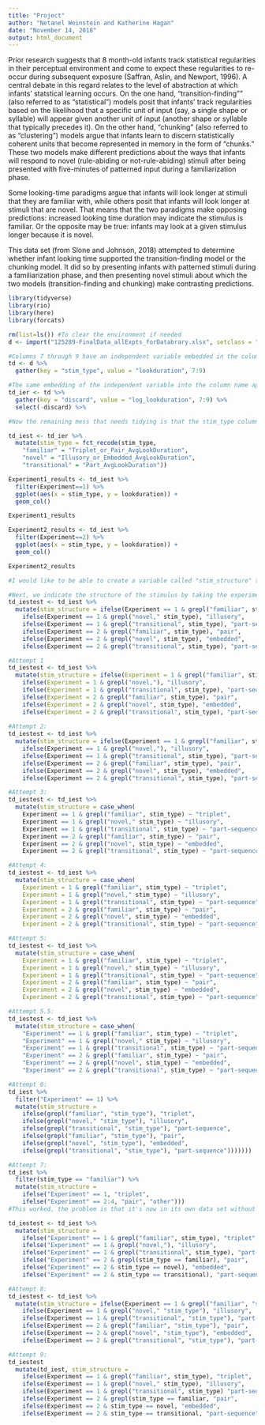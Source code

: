 ```yaml
---
title: "Project"
author: "Netanel Weinstein and Katherine Hagan"
date: "November 14, 2018"
output: html_document
---
```

Prior research suggests that 8 month-old infants track statistical regularities in their perceptual environment and come to expect these regularities to re-occur during subsequent exposure (Saffran, Aslin, and Newport, 1996). A central debate in this regard relates to the level of abstraction at which infants' statstical learning occurs.  On the one hand, "transition-finding"" (also referred to as "statistical") models posit that infants' track regularities based on the likelihood that a specific unit of input (say, a single shape or syllable) will appear given another unit of input (another shape or syllable that typically precedes it). On the other hand, "chunking" (also referred to as "clustering") models argue that infants learn to discern statistically coherent units that become represented in memory in the form of "chunks." These two models make different predictions about the ways that infants will respond to novel (rule-abiding or not-rule-abiding) stimuli after being presented with five-minutes of patterned input during a familiarization phase.

Some looking-time paradigms argue that infants will look longer at stimuli that  they are familiar with, while others posit that infants will look longer at stimuli that are novel. That means that the two paradigms make opposing predictions: increased looking time duration may indicate the stimulus is familiar. Or the opposite may be true: infants may look at a given stimulus longer because it is novel. 

This data set (from Slone and Johnson, 2018) attempted to determine whether infant looking time supported the transition-finding model or the chunking model. It did so by presenting infants with patterned stimuli during a familiarization phase, and then presenting novel stimuli about which the two models (transition-finding and chunking) make contrasting predictions. 

```r
library(tidyverse)
library(rio)
library(here)
library(forcats)

rm(list=ls()) #To clear the environment if needed
d <- import("125289-FinalData_allExpts_forDatabrary.xlsx", setclass = "tbl_df")

#Columns 7 through 9 have an independent variable embedded in the column name. To address this, we put "Triple or Pair," "Illusory or Embedded," and "Part" in one column (the key column, here named "stim_type"), and the values in a column called "look duration."
td <- d %>%
  gather(key = "stim_type", value = "lookduration", 7:9)

#The same embedding of the independent variable into the column name applies to the log-transformed version of the looking time values. So we use the gather function again to separate the categorical IV named in the column name from the column's values, which are log-transformed looking times. The "discard" column is labelled such because it is redundant with the "stim_type" column generated in the gather() function above.  
td_ier <- td %>%
  gather(key = "discard", value = "log_lookduration", 7:9) %>%
  select(-discard) %>%

#Now the remaining mess that needs tidying is that the stim_type column does not actually tell us yet if the type of stimulus is a triplet or pair (ostensibly learned stimuli presented to the infant during the familiarization phase), or if it is illusory or embedded (novel stimuli not presented during familiarization phase). The type of stimulus used depends on the experiment number in column one. First, let's recode "Triplet_or_Pair_AvgLookDuration"" as "familiar," "Illusory_or_Embedded_AvgLookDuration" as "novel," and "Part_AvgLookDuration" as "transitional (part-sequence)"

td_iest <- td_ier %>%
  mutate(stim_type = fct_recode(stim_type,
    "familiar" = "Triplet_or_Pair_AvgLookDuration",
    "novel" = "Illusory_or_Embedded_AvgLookDuration",
    "transitional" = "Part_AvgLookDuration"))

Experiment1_results <- td_iest %>%
  filter(Experiment==1) %>%
  ggplot(aes(x = stim_type, y = lookduration)) +
  geom_col()

Experiment1_results

Experiment2_results <- td_iest %>%
  filter(Experiment==2) %>%
  ggplot(aes(x = stim_type, y = lookduration)) +
  geom_col()

Experiment2_results

#I would like to be able to create a variable called "stim_structure" that says that the familiar variable in Experiment 1 consists of triplets, and the novel variable in Experiment 1 are illusory sequences. I would like to do the same for Experiment 2: say that the novel variable in this case are embedded pairs, and that the familiar variable is a regular pair. I document several attempts to do this below to no avail (yet!)

#Next, we indicate the structure of the stimulus by taking the experiment number and stim_type into account:
td_iestest <- td_iest %>%
  mutate(stim_structure = ifelse(Experiment == 1 & grepl("familiar", stim_type), "triplet",
    ifelse(Experiment == 1 & grepl("novel," stim_type), "illusory",
    ifelse(Experiment == 1 & grepl("transitional", stim_type), "part-sequence",
    ifelse(Experiment == 2 & grepl("familiar", stim_type), "pair",
    ifelse(Experiment == 2 & grepl("novel", stim_type), "embedded",
    ifelse(Experiment == 2 & grepl("transitional", stim_type), "part-sequence")))))))

#Attempt 1 
td_iestest <- td_iest %>%
  mutate(stim_structure = ifelse(Experiment = 1 & grepl("familiar", stim_type), "triplet",
    ifelse(Experiment = 1 & grepl("novel,"), "illusory",
    ifelse(Experiment = 1 & grepl("transitional", stim_type), "part-sequence",
    ifelse(Experiment = 2 & grepl("familiar", stim_type), "pair",
    ifelse(Experiment = 2 & grepl("novel", stim_type), "embedded",
    ifelse(Experiment = 2 & grepl("transitional", stim_type), "part-sequence")))))))
    
#Attempt 2:
td_iestest <- td_iest %>%
  mutate(stim_structure = ifelse(Experiment == 1 & grepl("familiar", stim_type), "triplet",
    ifelse(Experiment == 1 & grepl("novel,"), "illusory",
    ifelse(Experiment == 1 & grepl("transitional", stim_type), "part-sequence",
    ifelse(Experiment == 2 & grepl("familiar", stim_type), "pair",
    ifelse(Experiment == 2 & grepl("novel", stim_type), "embedded",
    ifelse(Experiment == 2 & grepl("transitional", stim_type), "part-sequence", "NA")))))))

#Attempt 3: 
td_iestest <- td_iest %>%
  mutate(stim_structure = case_when(
    Experiment == 1 & grepl("familiar", stim_type) ~ "triplet",
    Experiment == 1 & grepl("novel," stim_type) ~ "illusory",
    Experiment == 1 & grepl("transitional", stim_type) ~ "part-sequence",
    Experiment == 2 & grepl("familiar", stim_type) ~ "pair",
    Experiment == 2 & grepl("novel", stim_type) ~ "embedded",
    Experiment == 2 & grepl("transitional", stim_type) ~ "part-sequence"))

#Attempt 4: 
td_iestest <- td_iest %>%
  mutate(stim_structure = case_when(
    Experiment = 1 & grepl("familiar", stim_type) ~ "triplet",
    Experiment = 1 & grepl("novel," stim_type) ~ "illusory",
    Experiment = 1 & grepl("transitional", stim_type) ~ "part-sequence",
    Experiment = 2 & grepl("familiar", stim_type) ~ "pair",
    Experiment = 2 & grepl("novel", stim_type) ~ "embedded",
    Experiment = 2 & grepl("transitional", stim_type) ~ "part-sequence"))

#Attempt 5: 
td_iestest <- td_iest %>%
  mutate(stim_structure = case_when(
    Experiment = 1 & grepl("familiar", stim_type) ~ "triplet",
    Experiment = 1 & grepl("novel," stim_type) ~ "illusory",
    Experiment = 1 & grepl("transitional", stim_type) ~ "part-sequence",
    Experiment = 2 & grepl("familiar", stim_type) ~ "pair",
    Experiment = 2 & grepl("novel", stim_type) ~ "embedded",
    Experiment = 2 & grepl("transitional", stim_type) ~ "part-sequence"))

#Attempt 5.5: 
td_iestest <- td_iest %>%
  mutate(stim_structure = case_when(
    "Experiment" == 1 & grepl("familiar", stim_type) ~ "triplet",
    "Experiment" == 1 & grepl("novel," stim_type) ~ "illusory",
    "Experiment" == 1 & grepl("transitional", stim_type) ~ "part-sequence",
    "Experiment" == 2 & grepl("familiar", stim_type) ~ "pair",
    "Experiment" == 2 & grepl("novel", stim_type) ~ "embedded",
    "Experiment" == 2 & grepl("transitional", stim_type) ~ "part-sequence"))

#Attempt 6: 
td_iest %>%
  filter("Experiment" == 1) %>%
  mutate(stim_structure =
    ifelse(grepl("familiar", "stim_type"), "triplet",
    ifelse(grepl("novel," "stim_type"), "illusory",
    ifelse(grepl("transitional", "stim_type"), "part-sequence",
    ifelse(grepl("familiar", "stim_type"), "pair",
    ifelse(grepl("novel", "stim_type"), "embedded",
    ifelse(grepl("transitional", "stim_type"), "part-sequence")))))))

#Attempt 7:
td_iest %>%
  filter(stim_type == "familiar") %>%
  mutate(stim_structure =
    ifelse("Experiment" == 1, "triplet",
    ifelse("Experiment" == 2:4, "pair", "other")))
#This worked, the problem is that it's now in its own data set without novel and part-sequence

td_iestest <- td_iest %>%
  mutate(stim_structure = 
    ifelse("Experiment" == 1 & grepl("familiar", stim_type), "triplet",
    ifelse("Experiment" == 1 & grepl("novel,"), "illusory",
    ifelse("Experiment" == 1 & grepl("transitional", stim_type), "part-sequence",
    ifelse("Experiment" == 2 & grepl(stim_type == familiar), "pair",
    ifelse("Experiment" == 2 & stim_type == novel), "embedded",
    ifelse("Experiment" == 2 & stim_type == transitional), "part-sequence", "other")))))

#Attempt 8:
td_iestest <- td_iest %>%
  mutate(stim_structure = ifelse(Experiment == 1 & grepl("familiar", "stim_type"), "triplet",
    ifelse(Experiment == 1 & grepl("novel," "stim_type"), "illusory",
    ifelse(Experiment == 1 & grepl("transitional", "stim_type"), "part-sequence",
    ifelse(Experiment == 2 & grepl("familiar", "stim_type"), "pair",
    ifelse(Experiment == 2 & grepl("novel", "stim_type"), "embedded",
    ifelse(Experiment == 2 & grepl("transitional", "stim_type"), "part-sequence")))))))

#Attempt 9:
td_iestest
  mutate(td_iest, stim_structure = 
    ifelse(Experiment == 1 & grepl("familiar", stim_type), "triplet",
    ifelse(Experiment == 1 & grepl("novel," stim_type), "illusory",
    ifelse(Experiment == 1 & grepl("transitional", stim_type) "part-sequence",
    ifelse(Experiment == 2 & grepl(stim_type == familiar, "pair",
    ifelse(Experiment == 2 & stim_type == novel, "embedded",
    ifelse(Experiment == 2 & stim_type == transitional, "part-sequence")))))))





```